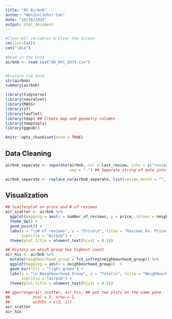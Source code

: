 ```yaml
---
title: "NY Airbnb"
author: "WenJun(John) Cen"
date: "10/30/2019"
output: html_document
---
```


```r
#Clear All variables & Clear the Screen
rm(list=ls())
cat("\014")

#Read in the Data
airbnb <- read.csv("AB_NYC_2019.csv")


#Explore the data
str(airbnb)
summary(airbnb)

library(tidyverse)
library(neuralnet)
library(MASS)
library(sf)
library(leaflet)
library(tmap) ## Create map and geometry columns
library(tmaptools)
library(ggpubr)

knitr::opts_chunk$set(echo = TRUE)
```

## Data Cleaning
```r
airbnb_separate <- separate(airbnb, col = last_review, into = c("review_year", "review_month", "review_day"),
                            sep = "-") ## Seperate string of date into year, month, and day

airbnb_separate <- replace_na(airbnb_separate, list(review_month = "", review_day = "")) ## Replace NA value with blank
```

## Visualization
```R
## Scatterplot on price and # of reviews
air_scatter <- airbnb %>% 
  ggplot(mapping = aes(x = number_of_reviews, y = price, colour = neighbourhood_group)) +
  theme_bw() +
  geom_point() +
  labs(x = "\n# of reviews", y = "Price\n", title = "Reviews Vs. Price Chart\n",
       subtitle = "Airbnb") +
  theme(plot.title = element_text(hjust = 0.5))

## History on which group has highest count
air_his <- airbnb %>%
  mutate(neighbourhood_group = fct_infreq(neighbourhood_group)) %>%
  ggplot(mapping = aes(x = neighbourhood_group))  +
  geom_bar(fill = "light green") +
  labs(x = "\n Neighbourhood Group", y = "Total\n", title = "Neighbourhood Group\n",
       subtitle = "Airbnb") +
  theme(plot.title = element_text(hjust = 0.5))

## ggarrange(air_scatter, air_his, ## put two plots on the same pane
##          ncol = 2, nrow = 1,
##          widths = c(2, 1))
air_scatter
air_his
```
